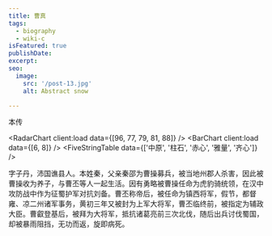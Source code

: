 ```yaml
---
title: 曹真
tags:
  - biography
  - wiki-c
isFeatured: true
publishDate: 
excerpt: 
seo:
  image:
    src: '/post-13.jpg'
    alt: Abstract snow

---
```



<div class="flex flex-col items-center">
<span class="bg-blue-100 text-blue-800 text-xs font-medium me-2 px-2.5 py-0.5 rounded-sm dark:bg-blue-900 dark:text-blue-300">本传</span>
</div>

<RadarChart client:load data={[96, 77, 79, 81, 88]} />
<BarChart client:load data={[6, 8]} />
<FiveStringTable data={['中原', '柱石', '赤心', '雅量', '齐心']} />


字子丹，沛国谯县人。本姓秦，父亲秦邵为曹操募兵，被当地州郡人杀害，因此被曹操收为养子，与曹丕等人一起生活。因有勇略被曹操任命为虎豹骑统领，在汉中攻防战中作为征蜀护军对抗刘备。曹丕称帝后，被任命为镇西将军，假节，都督雍、凉二州诸军事务，黄初三年又被封为上军大将军，曹丕临终前，被指定为辅政大臣。曹叡登基后，被拜为大将军，抵抗诸葛亮前三次北伐，随后出兵讨伐蜀国，却被暴雨阻挡，无功而返，旋即病死。